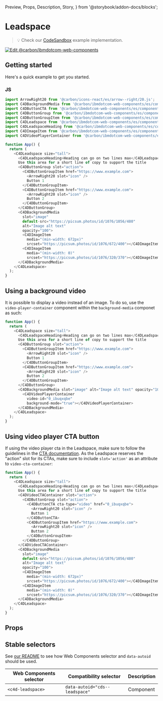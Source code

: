   Preview,
  Props,
  Description,
  Story,
} from '@storybook/addon-docs/blocks';

# Leadspace

> 💡 Check our
> [CodeSandbox](https://stackblitz.com/github/carbon-design-system/carbon-for-ibm-dotcom/tree/main/packages/web-components/examples/codesandbox/components-react/leadspace)
> example implementation.

[![Edit @carbon/ibmdotcom-web-components](https://codesandbox.io/static/img/play-codesandbox.svg)](https://stackblitz.com/github/carbon-design-system/carbon-for-ibm-dotcom/tree/main/packages/web-components/examples/codesandbox/components-react/leadspace)

## Getting started

Here's a quick example to get you started.

### JS

```javascript
import ArrowRight20 from '@carbon/icons-react/es/arrow--right/20.js';
import C4DBackgroundMedia from '@carbon/ibmdotcom-web-components/es/components-react/background-media/background-media';
import C4DButtonCTA from '@carbon/ibmdotcom-web-components/es/components-react/cta/button-cta';
import C4DButtonGroup from '@carbon/ibmdotcom-web-components/es/components-react/button-group/button-group';
import C4DButtonGroupItem from '@carbon/ibmdotcom-web-components/es/components-react/button-group/button-group-item';
import C4DLeadspace from '@carbon/ibmdotcom-web-components/es/components-react/leadspace/leadspace';
import C4DLeadspaceHeading from '@carbon/ibmdotcom-web-components/es/components-react/leadspace/leadspace-heading';
import C4DImageItem from '@carbon/ibmdotcom-web-components/es/components-react/image/image-item';
import C4DVideoPlayerContainer from '@carbon/ibmdotcom-web-components/es/components-react/video-player/video-player-container';

function App() {
  return (
    <C4DLeadspace size="tall">
      <C4DLeadspaceHeading>Heading can go on two lines max</C4DLeadspaceHeading>
      Use this area for a short line of copy to support the title
      <C4DButtonGroup slot="action">
        <C4DButtonGroupItem href="https://www.example.com">
          <ArrowRight20 slot="icon" />
          Button 1
        </C4DButtonGroupItem>
        <C4DButtonGroupItem href="https://www.example.com">
          <ArrowRight20 slot="icon" />
          Button 2
        </C4DButtonGroupItem>
      </C4DButtonGroup>
      <C4DBackgroundMedia
        slot="image"
        default-src="https://picsum.photos/id/1076/1056/480"
        alt="Image alt text"
        opacity="100">
        <C4DImageItem
          media="(min-width: 672px)"
          srcset="https://picsum.photos/id/1076/672/400"></C4DImageItem>
        <C4DImageItem
          media="(min-width: 0)"
          srcset="https://picsum.photos/id/1076/320/370"></C4DImageItem>
      </C4DBackgroundMedia>
    </C4DLeadspace>
  );
}
```

## Using a background video

It is possible to display a video instead of an image. To do so, use the
`video-player-container` component within the `background-media` componet as
such:

```javascript
function App() {
  return (
    <C4DLeadspace size="tall">
      <C4DLeadspaceHeading>Heading can go on two lines max</C4DLeadspaceHeading>
      Use this area for a short line of copy to support the title
      <C4DButtonGroup slot="action">
        <C4DButtonGroupItem href="https://www.example.com">
          <ArrowRight20 slot="icon" />
          Button 1
        </C4DButtonGroupItem>
        <C4DButtonGroupItem href="https://www.example.com">
          <ArrowRight20 slot="icon" />
          Button 2
        </C4DButtonGroupItem>
      </C4DButtonGroup>
      <C4DBackgroundMedia slot="image" alt="Image alt text" opacity="100">
        <C4DVideoPlayerContainer
          video-id="0_ibuqxqbe"
          background-mode="true"></C4DVideoPlayerContainer>
      </C4DBackgroundMedia>
    </C4DLeadspace>
  );
}
```

## Using video player CTA button

If using the video player cta in the Leadspace, make sure to follow the
guidelines in the
[CTA documentation](/?path=/docs/components-cta--text#using-a-video-player). As
the Leadspace reserves the "action" slot for its CTAs, make sure to include
`slot='action'` as an attribute to `video-cta-container`:

```javascript
function App() {
  return (
    <C4DLeadspace size="tall">
      <C4DLeadspaceHeading>Heading can go on two lines max</C4DLeadspaceHeading>
      Use this area for a short line of copy to support the title
      <C4DVideoCTAContainer slot="action">
        <C4DButtonGroup slot="action">
          <C4DButtonCTA cta-type="video" href="0_ibuqxqbe">
            <ArrowRight20 slot="icon" />
            Button 1
          </C4DButtonCTA>
          <C4DButtonGroupItem href="https://www.example.com">
            <ArrowRight20 slot="icon" />
            Button 2
          </C4DButtonGroupItem>
        </C4DButtonGroup>
      </C4DVideoCTAContainer>
      <C4DBackgroundMedia
        slot="image"
        default-src="https://picsum.photos/id/1076/1056/480"
        alt="Image alt text"
        opacity="100">
        <C4DImageItem
          media="(min-width: 672px)"
          srcset="https://picsum.photos/id/1076/672/400"></C4DImageItem>
        <C4DImageItem
          media="(min-width: 0)"
          srcset="https://picsum.photos/id/1076/320/370"></C4DImageItem>
      </C4DBackgroundMedia>
    </C4DLeadspace>
  );
}
```

## Props

<Props of={PropTypesRef} />

## Stable selectors

See
[our README](https://github.com/carbon-design-system/carbon-for-ibm-dotcom/tree/main/packages/web-components#stable-selectors-for-analytics-and-integratione2e-testing-in-web-components)
to see how Web Components selector and `data-autoid` should be used.

| Web Components selector | Compatibility selector         | Description |
| ----------------------- | ------------------------------ | ----------- |
| `<c4d-leadspace>`       | `data-autoid="cds--leadspace"` | Component   |

<Description markdown={contributing} />
